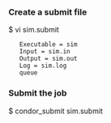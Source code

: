 === Create a submit file ===

$ vi sim.submit

    Executable = sim
    Input = sim.in
    Output = sim.out
    Log = sim.log
    queue

=== Submit the job ===

$ condor_submit sim.submit